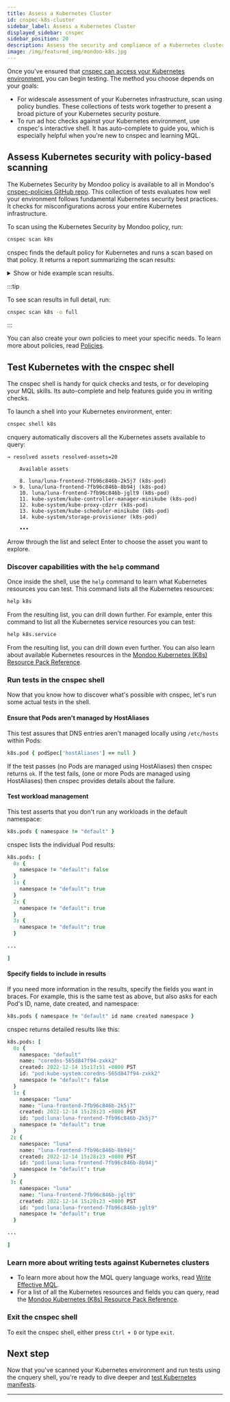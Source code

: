 ```yaml
---
title: Assess a Kubernetes Cluster
id: cnspec-k8s-cluster
sidebar_label: Assess a Kubernetes Cluster
displayed_sidebar: cnspec
sidebar_position: 20
description: Assess the security and compliance of a Kubernetes cluster
image: /img/featured_img/mondoo-k8s.jpg
---
```


Once you've ensured that [cnspec can access your Kubernetes environment](/cnspec/cnspec-k8s/), you can begin testing. The method you choose depends on your goals:

- For widescale assessment of your Kubernetes infrastructure, scan using policy bundles. These collections of tests work together to present a broad picture of your Kubernetes security posture.
- To run ad hoc checks against your Kubernetes environment, use cnspec's interactive shell. It has auto-complete to guide you, which is especially helpful when you're new to cnspec and learning MQL.

## Assess Kubernetes security with policy-based scanning

The Kubernetes Security by Mondoo policy is available to all in Mondoo's [cnspec-policies GitHub repo](https://github.com/mondoohq/cnspec-policies/tree/main/core). This collection of tests evaluates how well your environment follows fundamental Kubernetes security best practices. It checks for misconfigurations across your entire Kubernetes infrastructure.

To scan using the Kubernetes Security by Mondoo policy, run:

```bash
cnspec scan k8s
```

cnspec finds the default policy for Kubernetes and runs a scan based on that policy. It returns a report summarizing the scan results:

<details>
<summary>Show or hide example scan results.</summary>

```coffee
→ loaded configuration from /Users/user/.config/mondoo/mondoo.yml using source default
→ using service account credentials
→ discover related assets for 1 asset(s)
→ use cluster name from kube config cluster-name=minikube
→ discovery option auto is used. This will detect the assets: cluster, jobs, cronjobs, pods, statefulsets, deployments, replicasets, daemonsets
→ resolved assets resolved-assets=20
→ connecting to asset K8s Cluster minikube (api)

███████████████████████████████████████████████████████████████████████████ 100% K8s Cluster minikube
→ connecting to asset kube-system/coredns (k8s-object)

███████████████████████████████████████████████████████████████████████████ 100% kube-system/coredns
→ connecting to asset luna/luna-frontend (k8s-object)

███████████████████████████████████████████████████████████████████████████ 100% luna/luna-frontend
→ connecting to asset luna/postgres (k8s-object)

███████████████████████████████████████████████████████████████████████████ 100% luna/postgres
→ connecting to asset kube-system/coredns-565d847f94-zxkk2 (k8s-object)

████████████████████████████████████████████████████████████████ 100% kube-system/coredns-565d847f94-zxkk2
→ connecting to asset kube-system/etcd-minikube (k8s-object)

███████████████████████████████████████████████████████████████████████████ 100% kube-system/etcd-minikube
→ connecting to asset kube-system/kube-apiserver-minikube (k8s-object)

█████████████████████████████████████████████████████████████████ 100% kube-system/kube-apiserver-minikube
→ connecting to asset kube-system/kube-controller-manager-minikube (k8s-object)

████████████████████████████████████████████████████████ 100% kube-system/kube-controller-manager-minikube
→ connecting to asset kube-system/kube-proxy-cdzrr (k8s-object)

████████████████████████████████████████████████████████████████████████ 100% kube-system/kube-proxy-cdzrr
→ connecting to asset kube-system/kube-scheduler-minikube (k8s-object)

█████████████████████████████████████████████████████████████████ 100% kube-system/kube-scheduler-minikube
→ connecting to asset kube-system/storage-provisioner (k8s-object)

█████████████████████████████████████████████████████████████████████ 100% kube-system/storage-provisioner
→ connecting to asset luna/luna-frontend-7fb96c846b-2k5j7 (k8s-object)

█████████████████████████████████████████████████████████████████ 100% luna/luna-frontend-7fb96c846b-2k5j7
→ connecting to asset luna/luna-frontend-7fb96c846b-8b94j (k8s-object)

█████████████████████████████████████████████████████████████████ 100% luna/luna-frontend-7fb96c846b-8b94j
→ connecting to asset luna/luna-frontend-7fb96c846b-jglt9 (k8s-object)

█████████████████████████████████████████████████████████████████ 100% luna/luna-frontend-7fb96c846b-jglt9
→ connecting to asset luna/postgresql-655d75f54b-btbzv (k8s-object)

██████████████████████████████████████████████████████████████████████ 100% luna/postgresql-655d75f54b-btbzv
→ connecting to asset luna/postgresql-655d75f54b-qhhxv (k8s-object)

██████████████████████████████████████████████████████████████████████ 100% luna/postgresql-655d75f54b-qhhxv
→ connecting to asset kube-system/kube-proxy (k8s-object)

███████████████████████████████████████████████████████████████████████████ 100% kube-system/kube-proxy
→ connecting to asset kube-system/coredns-565d847f94 (k8s-object)

██████████████████████████████████████████████████████████████████████ 100% kube-system/coredns-565d847f94
→ connecting to asset luna/luna-frontend-7fb96c846b (k8s-object)

███████████████████████████████████████████████████████████████████████ 100% luna/luna-frontend-7fb96c846b
→ connecting to asset luna/postgresql-655d75f54b (k8s-object)

███████████████████████████████████████████████████████████████████████████ 100% luna/postgresql-655d75f54b


Asset: K8s Cluster minikube
===========================
Data queries:
mondoo.jobEnvironment: {
  id: "client.mondoo.com"
  name: "Mondoo Client"
}
mondoo.version: "8.11.0"
platform.title: "Kubernetes Cluster"
platform.arch: "linux/arm64"
platform.release: "v1.25.3"

Checks:

Asset: kube-system/coredns
==========================
Data queries:
platform.arch: ""
platform.title: "Kubernetes Deployment, Kubernetes Cluster"
platform.release: ""
mondoo.jobEnvironment: {
  id: "client.mondoo.com"
  name: "Mondoo Client"
}
mondoo.version: "8.11.0"

Checks:
✓ Pass:  Container should not mount the CRI-O socket
✓ Pass:  Pod should not run with hostIPC
✓ Pass:  Pod should not run with hostPID
✓ Pass:  Deployments should not bind to a host port
✓ Pass:  Deployments should not run with NET_RAW capability
✕ Fail:  A  80  Container should have a CPU limit
✓ Pass:  Container should request memory
✓ Pass:  Deployments should not run in the default namespace
✓ Pass:  Container should configure a livenessProbe
. Unknown: Pods should not run Kubernetes dashboard
✕ Fail:  A  80  Container should have a memory limit
✓ Pass:  Container should configure a readinessProbe
✓ Pass:  Container should request CPU
✓ Pass:  Pod should not define hostAliases
✕ Fail:  C  40  Container image pull should be consistent
✓ Pass:  Container should not mount the containerd socket
✕ Fail:  F   0  Container should not run as root
✓ Pass:  Pod should not run with the default service account
✓ Pass:  Container should not allow privilege escalation
✓ Pass:  Deployments should mount any host path volumes as read-only
✓ Pass:  Deployments should not run Tiller (Helm v2)
✓ Pass:  Container should use an immutable root filesystem
✓ Pass:  Container should not mount the Docker socket
✓ Pass:  Container should not run as a privileged container
✓ Pass:  Deployments should not run with SYS_ADMIN capability
✓ Pass:  Pod should not run with hostNetwork

Asset: kube-system/coredns-565d847f94
=====================================
Data queries:
platform.title: "Kubernetes ReplicaSet, Kubernetes Cluster"
platform.release: ""
mondoo.jobEnvironment: {
  id: "client.mondoo.com"
  name: "Mondoo Client"
}
mondoo.version: "8.11.0"
platform.arch: ""

Checks:
✓ Pass:  Container should request CPU
✓ Pass:  Container should configure a readinessProbe
✓ Pass:  Container should not mount the containerd socket
✓ Pass:  Pod should not run with hostNetwork
✓ Pass:  Pod should not define hostAliases
✓ Pass:  Container should not mount the Docker socket
✓ Pass:  Container should configure a livenessProbe
✓ Pass:  Pod should not run with hostIPC
✓ Pass:  ReplicaSets should not bind to a host port
✓ Pass:  ReplicaSets should not run with NET_RAW capability
✓ Pass:  Container should have a memory limit
✓ Pass:  Container should not allow privilege escalation
✓ Pass:  ReplicaSets should mount any host path volumes as read-only
✓ Pass:  Container should use an immutable root filesystem
✓ Pass:  Container should not run as a privileged container
✓ Pass:  Pod should not run with the default service account
✓ Pass:  Pod should not run with hostPID
✕ Fail:  C  40  Container image pull should be consistent
✓ Pass:  ReplicaSets should not run in the default namespace
✕ Fail:  F   0  Container should not run as root
✓ Pass:  Container should not mount the CRI-O socket
✓ Pass:  Container should request memory
✓ Pass:  ReplicaSets should not run with SYS_ADMIN capability
✕ Fail:  A  80  Container should have a CPU limit

Asset: kube-system/coredns-565d847f94-zxkk2
===========================================
Data queries:
platform.arch: ""
mondoo.version: "8.11.0"
platform.title: "Kubernetes Pod, Kubernetes Cluster"
mondoo.jobEnvironment: {
  id: "client.mondoo.com"
  name: "Mondoo Client"
}
platform.release: ""

Checks:
✓ Pass:  Container should not mount the Docker socket
✓ Pass:  Pods should have an owner
✓ Pass:  Container should not allow privilege escalation
✓ Pass:  Container should not mount the CRI-O socket
✓ Pass:  Workloads should not run in default namespace
✓ Pass:  Container should not mount the containerd socket
✓ Pass:  Container should not run as a privileged container
✓ Pass:  Pods should not run Kubernetes dashboard
✕ Fail:  A  80  Container should have a CPU limit
✓ Pass:  Pod should not run with hostIPC
✓ Pass:  Pod should not define hostAliases
✓ Pass:  Container should configure a readinessProbe
✓ Pass:  Container should use an immutable root filesystem
✕ Fail:  F   0  Container should not run as root
✕ Fail:  C  40  Container image pull should be consistent
✓ Pass:  Pods should not bind to a host port
✓ Pass:  Pod should not run with hostPID
✓ Pass:  Pod should not run with the default service account
✓ Pass:  Pods should not run Tiller (Helm v2)
✓ Pass:  Container should request CPU
✓ Pass:  Container should configure a livenessProbe
✓ Pass:  Container should have a memory limit
✓ Pass:  Pods should not run with NET_RAW capability
✓ Pass:  Pod should not run with hostNetwork
✓ Pass:  Pods should mount any host path volumes as read-only
✓ Pass:  Pods should not run with SYS_ADMIN capability
✓ Pass:  Pods should not bind to a host port
✓ Pass:  Container should request memory

Asset: kube-system/etcd-minikube
================================
Data queries:
platform.arch: ""
mondoo.jobEnvironment: {
  id: "client.mondoo.com"
  name: "Mondoo Client"
}
platform.title: "Kubernetes Pod, Kubernetes Cluster"
platform.release: ""
mondoo.version: "8.11.0"

Checks:
✕ Fail:  F   0  Container should not run as root
✕ Fail:  D  20  Pods should mount any host path volumes as read-only
✓ Pass:  Container should request memory
✓ Pass:  Pod should not define hostAliases
✕ Fail:  D  20  Pod should not run with hostNetwork
✓ Pass:  Pods should not run with SYS_ADMIN capability
✓ Pass:  Container should not mount the containerd socket
✓ Pass:  Container should not mount the CRI-O socket
✓ Pass:  Container should not mount the Docker socket
✓ Pass:  Pod should not run with hostPID
✓ Pass:  Pod should not run with hostIPC
✕ Fail:  D  20  Pods should not run with NET_RAW capability
✓ Pass:  Container should not run as a privileged container
✓ Pass:  Pods should not bind to a host port
✓ Pass:  Container should configure a livenessProbe
✓ Pass:  Pod should not run with the default service account
✕ Fail:  A  80  Container should have a memory limit
✓ Pass:  Pods should have an owner
✓ Pass:  Container should request CPU
✕ Fail:  C  40  Container image pull should be consistent
✕ Fail:  D  20  Container should use an immutable root filesystem
✓ Pass:  Container should not allow privilege escalation
✓ Pass:  Workloads should not run in default namespace
✕ Fail:  A  80  Container should have a CPU limit
. Unknown: Pods should not run Kubernetes dashboard
. Unknown: Pods should not run Tiller (Helm v2)
✓ Pass:  Pods should not bind to a host port
✕ Fail:  A  80  Container should configure a readinessProbe

Asset: kube-system/kube-apiserver-minikube
==========================================
Data queries:
platform.arch: ""
platform.title: "Kubernetes Pod, Kubernetes Cluster"
platform.release: ""
mondoo.jobEnvironment: {
  id: "client.mondoo.com"
  name: "Mondoo Client"
}
mondoo.version: "8.11.0"

Checks:
. Unknown: Pods should not run Kubernetes dashboard
✕ Fail:  A  80  Container should request memory
✓ Pass:  Workloads should not run in default namespace
✓ Pass:  Pod should not run with hostPID
✓ Pass:  Pod should not run with hostIPC
✕ Fail:  C  40  Container image pull should be consistent
✓ Pass:  Container should configure a livenessProbe
✓ Pass:  Container should request CPU
✓ Pass:  Container should configure a readinessProbe
✓ Pass:  Container should not mount the Docker socket
✓ Pass:  Pods should not bind to a host port
✓ Pass:  Container should not run as a privileged container
✓ Pass:  Pods should have an owner
✓ Pass:  Pods should not run with SYS_ADMIN capability
✓ Pass:  Container should not mount the containerd socket
✕ Fail:  D  20  Pod should not run with hostNetwork
✕ Fail:  F   0  Container should not run as root
✕ Fail:  A  80  Container should have a CPU limit
✓ Pass:  Pods should not bind to a host port
✓ Pass:  Pod should not define hostAliases
✓ Pass:  Container should not allow privilege escalation
✓ Pass:  Pods should mount any host path volumes as read-only
. Unknown: Pods should not run Tiller (Helm v2)
✕ Fail:  A  80  Container should have a memory limit
✓ Pass:  Pod should not run with the default service account
✕ Fail:  D  20  Pods should not run with NET_RAW capability
✓ Pass:  Container should not mount the CRI-O socket
✕ Fail:  D  20  Container should use an immutable root filesystem

Asset: kube-system/kube-controller-manager-minikube
===================================================
Data queries:
platform.arch: ""
mondoo.jobEnvironment: {
  id: "client.mondoo.com"
  name: "Mondoo Client"
}
platform.release: ""
mondoo.version: "8.11.0"
platform.title: "Kubernetes Pod, Kubernetes Cluster"

Checks:
✓ Pass:  Pods should not bind to a host port
✕ Fail:  D  20  Pods should mount any host path volumes as read-only
✓ Pass:  Container should not run as a privileged container
✓ Pass:  Container should not mount the CRI-O socket
✓ Pass:  Workloads should not run in default namespace
✓ Pass:  Pod should not run with the default service account
✕ Fail:  A  80  Container should request memory
. Unknown: Pods should not run Tiller (Helm v2)
✓ Pass:  Pod should not run with hostIPC
✕ Fail:  A  80  Container should have a memory limit
✓ Pass:  Container should configure a livenessProbe
✕ Fail:  C  40  Container image pull should be consistent
✕ Fail:  A  80  Container should configure a readinessProbe
✕ Fail:  D  20  Container should use an immutable root filesystem
✓ Pass:  Pod should not run with hostPID
✓ Pass:  Container should not mount the containerd socket
✓ Pass:  Pods should not bind to a host port
✕ Fail:  D  20  Pods should not run with NET_RAW capability
. Unknown: Pods should not run Kubernetes dashboard
✕ Fail:  F   0  Container should not run as root
✓ Pass:  Pods should not run with SYS_ADMIN capability
✓ Pass:  Container should not mount the Docker socket
✕ Fail:  A  80  Container should have a CPU limit
✓ Pass:  Pods should have an owner
✓ Pass:  Container should request CPU
✕ Fail:  D  20  Pod should not run with hostNetwork
✓ Pass:  Container should not allow privilege escalation
✓ Pass:  Pod should not define hostAliases

Asset: kube-system/kube-proxy
=============================
Data queries:
platform.arch: ""
mondoo.jobEnvironment: {
  id: "client.mondoo.com"
  name: "Mondoo Client"
}
mondoo.version: "8.11.0"
platform.title: "Kubernetes DaemonSet, Kubernetes Cluster"
platform.release: ""

Checks:
✓ Pass:  Pod should not run with hostIPC
✕ Fail:  A  80  Container should have a CPU limit
✓ Pass:  Container should not mount the containerd socket
✕ Fail:  F   0  Container should not run as root
✓ Pass:  DaemonSets should not run with SYS_ADMIN capability
✕ Fail:  A  80  Container should configure a livenessProbe
✕ Fail:  C  40  Container image pull should be consistent
✕ Fail:  D  20  Pod should not run with hostNetwork
✕ Fail:  D  20  Container should use an immutable root filesystem
✓ Pass:  Pod should not run with the default service account
✕ Fail:  A  80  Container should configure a readinessProbe
✕ Fail:  A  80  Container should have a memory limit
✓ Pass:  Container should not allow privilege escalation
✓ Pass:  DaemonSets should not run in the default namespace
✓ Pass:  Pod should not define hostAliases
✕ Fail:  D  20  DaemonSets should not run with NET_RAW capability
✓ Pass:  Pod should not run with hostPID
✓ Pass:  Container should not mount the CRI-O socket
✓ Pass:  Container should not mount the Docker socket
✕ Fail:  A  80  Container should request CPU
✕ Fail:  D  20  DaemonSets should mount any host path volumes as read-only
✕ Fail:  F   0  Container should not run as a privileged container
✕ Fail:  A  80  Container should request memory
✓ Pass:  DaemonSets should not bind to a host port

Asset: kube-system/kube-proxy-cdzrr
===================================
Data queries:
platform.arch: ""
mondoo.jobEnvironment: {
  id: "client.mondoo.com"
  name: "Mondoo Client"
}
mondoo.version: "8.11.0"
platform.release: ""
platform.title: "Kubernetes Pod, Kubernetes Cluster"

Checks:
✓ Pass:  Pod should not run with the default service account
. Unknown: Pods should not run Tiller (Helm v2)
✕ Fail:  A  80  Container should have a memory limit
✓ Pass:  Pods should not run with SYS_ADMIN capability
✕ Fail:  C  40  Container image pull should be consistent
✕ Fail:  D  20  Pods should mount any host path volumes as read-only
✕ Fail:  A  80  Container should configure a livenessProbe
✓ Pass:  Pod should not run with hostPID
✕ Fail:  A  80  Container should request memory
✓ Pass:  Container should not mount the Docker socket
✓ Pass:  Container should not mount the CRI-O socket
✓ Pass:  Pods should not bind to a host port
. Unknown: Pods should not run Kubernetes dashboard
✕ Fail:  D  20  Container should use an immutable root filesystem
✕ Fail:  A  80  Container should request CPU
✓ Pass:  Pod should not define hostAliases
✕ Fail:  D  20  Pod should not run with hostNetwork
✓ Pass:  Container should not allow privilege escalation
✕ Fail:  A  80  Container should configure a readinessProbe
✓ Pass:  Container should not mount the containerd socket
✕ Fail:  D  20  Pods should not run with NET_RAW capability
✓ Pass:  Pods should have an owner
✓ Pass:  Pods should not bind to a host port
✓ Pass:  Pod should not run with hostIPC
✕ Fail:  F   0  Container should not run as root
✕ Fail:  A  80  Container should have a CPU limit
✕ Fail:  F   0  Container should not run as a privileged container
✓ Pass:  Workloads should not run in default namespace

Asset: kube-system/kube-scheduler-minikube
==========================================
Data queries:
platform.release: ""
platform.title: "Kubernetes Pod, Kubernetes Cluster"
mondoo.jobEnvironment: {
  id: "client.mondoo.com"
  name: "Mondoo Client"
}
platform.arch: ""
mondoo.version: "8.11.0"

Checks:
✕ Fail:  A  80  Container should have a CPU limit
✕ Fail:  D  20  Pods should not run with NET_RAW capability
✕ Fail:  A  80  Container should have a memory limit
✓ Pass:  Pods should not bind to a host port
✕ Fail:  D  20  Pod should not run with hostNetwork
✓ Pass:  Pod should not run with the default service account
✓ Pass:  Workloads should not run in default namespace
✕ Fail:  C  40  Container image pull should be consistent
✓ Pass:  Pods should not run with SYS_ADMIN capability
✓ Pass:  Pods should not bind to a host port
✓ Pass:  Pods should mount any host path volumes as read-only
✓ Pass:  Container should request CPU
✓ Pass:  Container should not mount the CRI-O socket
✓ Pass:  Pod should not run with hostPID
✕ Fail:  A  80  Container should configure a readinessProbe
. Unknown: Pods should not run Kubernetes dashboard
✓ Pass:  Container should not mount the Docker socket
✓ Pass:  Pods should have an owner
. Unknown: Pods should not run Tiller (Helm v2)
✓ Pass:  Container should not run as a privileged container
✓ Pass:  Container should not mount the containerd socket
✓ Pass:  Container should not allow privilege escalation
✕ Fail:  A  80  Container should request memory
✓ Pass:  Pod should not define hostAliases
✓ Pass:  Container should configure a livenessProbe
✕ Fail:  F   0  Container should not run as root
✕ Fail:  D  20  Container should use an immutable root filesystem
✓ Pass:  Pod should not run with hostIPC

Asset: kube-system/storage-provisioner
======================================
Data queries:
platform.title: "Kubernetes Pod, Kubernetes Cluster"
platform.arch: ""
mondoo.jobEnvironment: {
  id: "client.mondoo.com"
  name: "Mondoo Client"
}
mondoo.version: "8.11.0"
platform.release: ""

Checks:
✓ Pass:  Pods should not run with SYS_ADMIN capability
. Unknown: Pods should not run Tiller (Helm v2)
. Unknown: Pods should not run Kubernetes dashboard
✕ Fail:  D  20  Pods should not run with NET_RAW capability
✓ Pass:  Container should not mount the CRI-O socket
✓ Pass:  Pods should not bind to a host port
✕ Fail:  C  40  Container image pull should be consistent
✕ Fail:  A  80  Container should have a CPU limit
✕ Fail:  D  20  Pods should mount any host path volumes as read-only
. Skipped: Container should configure a readinessProbe
✕ Fail:  D  20  Container should use an immutable root filesystem
✕ Fail:  D  20  Pod should not run with hostNetwork
✓ Pass:  Pods should not bind to a host port
✓ Pass:  Container should not mount the Docker socket
. Skipped: Container should configure a livenessProbe
✓ Pass:  Pod should not define hostAliases
✕ Fail:  A  80  Container should request CPU
✕ Fail:  A  80  Container should request memory
✓ Pass:  Container should not allow privilege escalation
✓ Pass:  Workloads should not run in default namespace
✕ Fail:  A  80  Container should have a memory limit
✓ Pass:  Container should not run as a privileged container
✓ Pass:  Pod should not run with the default service account
✓ Pass:  Pod should not run with hostIPC
✓ Pass:  Pod should not run with hostPID
✕ Fail:  C  50  Pods should have an owner
✕ Fail:  F   0  Container should not run as root
✓ Pass:  Container should not mount the containerd socket

Asset: luna/luna-frontend
=========================
Data queries:
platform.arch: ""
platform.release: ""
platform.title: "Kubernetes Deployment, Kubernetes Cluster"
mondoo.version: "8.11.0"
mondoo.jobEnvironment: {
  id: "client.mondoo.com"
  name: "Mondoo Client"
}

Checks:
✓ Pass:  Pod should not run with hostNetwork
✕ Fail:  A  80  Container should request CPU
✓ Pass:  Deployments should not run in the default namespace
✕ Fail:  A  80  Container should request memory
✕ Fail:  A  80  Container should configure a readinessProbe
✕ Fail:  C  40  Container image pull should be consistent
✕ Fail:  A  80  Container should have a CPU limit
✓ Pass:  Container should not mount the Docker socket
✕ Fail:  F   0  Container should not run as root
✓ Pass:  Container should not mount the CRI-O socket
✓ Pass:  Container should not mount the containerd socket
✓ Pass:  Pod should not run with the default service account
. Unknown: Pods should not run Kubernetes dashboard
✓ Pass:  Pod should not run with hostIPC
✓ Pass:  Deployments should not bind to a host port
✓ Pass:  Pod should not define hostAliases
✓ Pass:  Pod should not run with hostPID
✕ Fail:  D  20  Container should use an immutable root filesystem
✕ Fail:  D  20  Deployments should not run with NET_RAW capability
✕ Fail:  A  80  Container should configure a livenessProbe
✓ Pass:  Container should not allow privilege escalation
. Unknown: Deployments should not run Tiller (Helm v2)
✕ Fail:  A  80  Container should have a memory limit
✓ Pass:  Deployments should mount any host path volumes as read-only
✓ Pass:  Container should not run as a privileged container
✓ Pass:  Deployments should not run with SYS_ADMIN capability

Asset: luna/luna-frontend-7fb96c846b
====================================
Data queries:
mondoo.version: "8.11.0"
platform.arch: ""
platform.release: ""
mondoo.jobEnvironment: {
  id: "client.mondoo.com"
  name: "Mondoo Client"
}
platform.title: "Kubernetes ReplicaSet, Kubernetes Cluster"

Checks:
✕ Fail:  A  80  Container should have a memory limit
✕ Fail:  A  80  Container should request CPU
✓ Pass:  Pod should not run with hostPID
✕ Fail:  D  20  ReplicaSets should not run with NET_RAW capability
✕ Fail:  D  20  Container should use an immutable root filesystem
✓ Pass:  Container should not mount the containerd socket
✓ Pass:  Container should not mount the CRI-O socket
✕ Fail:  A  80  Container should configure a readinessProbe
✓ Pass:  ReplicaSets should not run in the default namespace
✕ Fail:  A  80  Container should request memory
✓ Pass:  Pod should not run with hostIPC
✓ Pass:  ReplicaSets should not run with SYS_ADMIN capability
✕ Fail:  A  80  Container should configure a livenessProbe
✓ Pass:  Container should not allow privilege escalation
✕ Fail:  F   0  Container should not run as root
✓ Pass:  Pod should not define hostAliases
✓ Pass:  Pod should not run with the default service account
✕ Fail:  A  80  Container should have a CPU limit
✓ Pass:  Pod should not run with hostNetwork
✓ Pass:  Container should not mount the Docker socket
✓ Pass:  ReplicaSets should mount any host path volumes as read-only
✓ Pass:  ReplicaSets should not bind to a host port
✕ Fail:  C  40  Container image pull should be consistent
✓ Pass:  Container should not run as a privileged container

Asset: luna/luna-frontend-7fb96c846b-2k5j7
==========================================
Data queries:
mondoo.jobEnvironment: {
  id: "client.mondoo.com"
  name: "Mondoo Client"
}
platform.release: ""
platform.title: "Kubernetes Pod, Kubernetes Cluster"
platform.arch: ""
mondoo.version: "8.11.0"

Checks:
✓ Pass:  Container should not mount the Docker socket
✓ Pass:  Pod should not run with hostIPC
✓ Pass:  Workloads should not run in default namespace
. Unknown: Pods should not run Tiller (Helm v2)
✓ Pass:  Pods should not bind to a host port
✓ Pass:  Container should not allow privilege escalation
✓ Pass:  Pods should not run with SYS_ADMIN capability
✓ Pass:  Pod should not run with hostNetwork
✕ Fail:  A  80  Container should have a memory limit
✕ Fail:  F   0  Container should not run as root
✕ Fail:  C  40  Container image pull should be consistent
✓ Pass:  Pod should not run with hostPID
✓ Pass:  Container should not mount the containerd socket
✓ Pass:  Pods should mount any host path volumes as read-only
✕ Fail:  A  80  Container should configure a livenessProbe
✕ Fail:  D  20  Container should use an immutable root filesystem
✓ Pass:  Container should not mount the CRI-O socket
✕ Fail:  A  80  Container should request CPU
✓ Pass:  Container should not run as a privileged container
✕ Fail:  D  20  Pods should not run with NET_RAW capability
✕ Fail:  A  80  Container should configure a readinessProbe
✓ Pass:  Pod should not define hostAliases
✕ Fail:  A  80  Container should have a CPU limit
✕ Fail:  A  80  Container should request memory
✓ Pass:  Pods should not bind to a host port
✕ Fail:  B  70  Pod should not run with the default service account
. Unknown: Pods should not run Kubernetes dashboard
✓ Pass:  Pods should have an owner

Asset: luna/luna-frontend-7fb96c846b-8b94j
==========================================
Data queries:
mondoo.version: "8.11.0"
mondoo.jobEnvironment: {
  id: "client.mondoo.com"
  name: "Mondoo Client"
}
platform.arch: ""
platform.title: "Kubernetes Pod, Kubernetes Cluster"
platform.release: ""

Checks:
✓ Pass:  Pods should not bind to a host port
✕ Fail:  A  80  Container should have a memory limit
✕ Fail:  C  40  Container image pull should be consistent
✕ Fail:  B  70  Pod should not run with the default service account
✓ Pass:  Pod should not run with hostNetwork
✕ Fail:  A  80  Container should configure a livenessProbe
✓ Pass:  Container should not allow privilege escalation
. Unknown: Pods should not run Kubernetes dashboard
✓ Pass:  Container should not mount the containerd socket
✓ Pass:  Container should not mount the CRI-O socket
✕ Fail:  D  20  Pods should not run with NET_RAW capability
. Unknown: Pods should not run Tiller (Helm v2)
✕ Fail:  A  80  Container should configure a readinessProbe
✓ Pass:  Pods should not bind to a host port
✕ Fail:  A  80  Container should request memory
✓ Pass:  Pods should have an owner
✓ Pass:  Workloads should not run in default namespace
✓ Pass:  Pod should not run with hostIPC
✓ Pass:  Container should not mount the Docker socket
✓ Pass:  Pod should not run with hostPID
✕ Fail:  D  20  Container should use an immutable root filesystem
✓ Pass:  Pods should not run with SYS_ADMIN capability
✓ Pass:  Pods should mount any host path volumes as read-only
✕ Fail:  A  80  Container should request CPU
✓ Pass:  Pod should not define hostAliases
✕ Fail:  F   0  Container should not run as root
✓ Pass:  Container should not run as a privileged container
✕ Fail:  A  80  Container should have a CPU limit

Asset: luna/luna-frontend-7fb96c846b-jglt9
==========================================
Data queries:
platform.arch: ""
platform.release: ""
mondoo.jobEnvironment: {
  id: "client.mondoo.com"
  name: "Mondoo Client"
}
platform.title: "Kubernetes Pod, Kubernetes Cluster"
mondoo.version: "8.11.0"

Checks:
✕ Fail:  D  20  Pods should not run with NET_RAW capability
✕ Fail:  A  80  Container should configure a livenessProbe
✕ Fail:  A  80  Container should request memory
. Unknown: Pods should not run Kubernetes dashboard
✓ Pass:  Container should not mount the Docker socket
✓ Pass:  Container should not mount the CRI-O socket
✓ Pass:  Pods should have an owner
. Unknown: Pods should not run Tiller (Helm v2)
✓ Pass:  Pod should not define hostAliases
✕ Fail:  A  80  Container should have a CPU limit
✓ Pass:  Pod should not run with hostNetwork
✕ Fail:  C  40  Container image pull should be consistent
✕ Fail:  A  80  Container should have a memory limit
✕ Fail:  F   0  Container should not run as root
✓ Pass:  Container should not run as a privileged container
✓ Pass:  Pods should not run with SYS_ADMIN capability
✕ Fail:  B  70  Pod should not run with the default service account
✓ Pass:  Pod should not run with hostIPC
✕ Fail:  A  80  Container should configure a readinessProbe
✓ Pass:  Container should not mount the containerd socket
✓ Pass:  Pods should not bind to a host port
✕ Fail:  A  80  Container should request CPU
✓ Pass:  Pods should mount any host path volumes as read-only
✓ Pass:  Container should not allow privilege escalation
✓ Pass:  Pods should not bind to a host port
✕ Fail:  D  20  Container should use an immutable root filesystem
✓ Pass:  Workloads should not run in default namespace
✓ Pass:  Pod should not run with hostPID

Asset: luna/postgresql
======================
Data queries:
platform.arch: ""
mondoo.jobEnvironment: {
  id: "client.mondoo.com"
  name: "Mondoo Client"
}
platform.title: "Kubernetes Deployment, Kubernetes Cluster"
mondoo.version: "8.11.0"
platform.release: ""

Checks:
✓ Pass:  Deployments should not bind to a host port
✕ Fail:  A  80  Container should request memory
✓ Pass:  Pod should not run with hostNetwork
✓ Pass:  Pod should not define hostAliases
. Unknown: Deployments should not run Tiller (Helm v2)
✓ Pass:  Deployments should mount any host path volumes as read-only
✓ Pass:  Deployments should not run with SYS_ADMIN capability
✓ Pass:  Deployments should not run in the default namespace
✓ Pass:  Container should not mount the CRI-O socket
✕ Fail:  F   0  Container should not run as root
✕ Fail:  D  20  Deployments should not run with NET_RAW capability
✕ Fail:  A  80  Container should have a memory limit
✕ Fail:  D  20  Container should use an immutable root filesystem
✓ Pass:  Container should not mount the Docker socket
✕ Fail:  A  80  Container should request CPU
. Unknown: Pods should not run Kubernetes dashboard
✓ Pass:  Pod should not run with hostIPC
✕ Fail:  C  40  Container image pull should be consistent
✓ Pass:  Container should not mount the containerd socket
✕ Fail:  A  80  Container should have a CPU limit
✓ Pass:  Pod should not run with hostPID
✓ Pass:  Container should not run as a privileged container
✓ Pass:  Container should not allow privilege escalation
✕ Fail:  A  80  Container should configure a livenessProbe
✓ Pass:  Pod should not run with the default service account
✕ Fail:  A  80  Container should configure a readinessProbe

Asset: luna/postgresql-655d75f54b
=================================
Data queries:
mondoo.version: "8.11.0"
mondoo.jobEnvironment: {
  id: "client.mondoo.com"
  name: "Mondoo Client"
}
platform.arch: ""
platform.title: "Kubernetes ReplicaSet, Kubernetes Cluster"
platform.release: ""

Checks:
✓ Pass:  Container should not run as a privileged container
✓ Pass:  Pod should not run with hostPID
✕ Fail:  A  80  Container should request memory
✕ Fail:  A  80  Container should configure a readinessProbe
✓ Pass:  Pod should not define hostAliases
✓ Pass:  ReplicaSets should not bind to a host port
✓ Pass:  Pod should not run with hostNetwork
✓ Pass:  ReplicaSets should mount any host path volumes as read-only
✕ Fail:  A  80  Container should have a memory limit
✓ Pass:  ReplicaSets should not run with SYS_ADMIN capability
✕ Fail:  C  40  Container image pull should be consistent
✕ Fail:  A  80  Container should have a CPU limit
✕ Fail:  D  20  Container should use an immutable root filesystem
✕ Fail:  D  20  ReplicaSets should not run with NET_RAW capability
✓ Pass:  ReplicaSets should not run in the default namespace
✓ Pass:  Container should not mount the containerd socket
✓ Pass:  Container should not allow privilege escalation
✕ Fail:  F   0  Container should not run as root
✓ Pass:  Container should not mount the Docker socket
✕ Fail:  A  80  Container should request CPU
✕ Fail:  A  80  Container should configure a livenessProbe
✓ Pass:  Pod should not run with hostIPC
✓ Pass:  Container should not mount the CRI-O socket
✓ Pass:  Pod should not run with the default service account

Asset: luna/postgresql-655d75f54b-btbzv
=======================================
Data queries:
mondoo.jobEnvironment: {
  id: "client.mondoo.com"
  name: "Mondoo Client"
}
platform.title: "Kubernetes Pod, Kubernetes Cluster"
mondoo.version: "8.11.0"
platform.release: ""
platform.arch: ""

Checks:
✕ Fail:  C  40  Container image pull should be consistent
. Unknown: Pods should not run Kubernetes dashboard
✓ Pass:  Pods should mount any host path volumes as read-only
✓ Pass:  Container should not run as a privileged container
✓ Pass:  Pods should have an owner
. Unknown: Pods should not run Tiller (Helm v2)
✕ Fail:  A  80  Container should request memory
✓ Pass:  Pods should not bind to a host port
✕ Fail:  A  80  Container should configure a livenessProbe
✕ Fail:  B  70  Pod should not run with the default service account
✓ Pass:  Container should not mount the Docker socket
✕ Fail:  A  80  Container should configure a readinessProbe
✕ Fail:  D  20  Pods should not run with NET_RAW capability
✓ Pass:  Pod should not run with hostNetwork
✕ Fail:  A  80  Container should have a CPU limit
✓ Pass:  Pod should not run with hostPID
✓ Pass:  Container should not mount the containerd socket
✕ Fail:  A  80  Container should have a memory limit
✓ Pass:  Pod should not define hostAliases
✓ Pass:  Container should not allow privilege escalation
✕ Fail:  A  80  Container should request CPU
✓ Pass:  Pods should not bind to a host port
✕ Fail:  F   0  Container should not run as root
✓ Pass:  Workloads should not run in default namespace
✓ Pass:  Pods should not run with SYS_ADMIN capability
✓ Pass:  Pod should not run with hostIPC
✓ Pass:  Container should not mount the CRI-O socket
✕ Fail:  D  20  Container should use an immutable root filesystem

Asset: luna/postgresql-655d75f54b-qhhxv
=======================================
Data queries:
platform.release: ""
mondoo.version: "8.11.0"
platform.title: "Kubernetes Pod, Kubernetes Cluster"
platform.arch: ""
mondoo.jobEnvironment: {
  id: "client.mondoo.com"
  name: "Mondoo Client"
}

Checks:
✕ Fail:  D  20  Container should use an immutable root filesystem
✓ Pass:  Pods should not bind to a host port
✕ Fail:  A  80  Container should have a memory limit
✓ Pass:  Pod should not run with hostNetwork
✓ Pass:  Pods should not run with SYS_ADMIN capability
✕ Fail:  F   0  Container should not run as root
✓ Pass:  Pods should mount any host path volumes as read-only
✓ Pass:  Container should not mount the Docker socket
✕ Fail:  C  40  Container image pull should be consistent
. Unknown: Pods should not run Tiller (Helm v2)
✓ Pass:  Pod should not run with hostPID
✓ Pass:  Pod should not define hostAliases
✓ Pass:  Pod should not run with hostIPC
. Unknown: Pods should not run Kubernetes dashboard
✕ Fail:  A  80  Container should configure a readinessProbe
✕ Fail:  A  80  Container should configure a livenessProbe
✕ Fail:  A  80  Container should request memory
✓ Pass:  Container should not mount the containerd socket
✓ Pass:  Workloads should not run in default namespace
✓ Pass:  Pods should not bind to a host port
✓ Pass:  Container should not run as a privileged container
✓ Pass:  Pods should have an owner
✓ Pass:  Container should not allow privilege escalation
✕ Fail:  B  70  Pod should not run with the default service account
✕ Fail:  A  80  Container should request CPU
✕ Fail:  A  80  Container should have a CPU limit
✓ Pass:  Container should not mount the CRI-O socket
✕ Fail:  D  20  Pods should not run with NET_RAW capability
```

</details>

:::tip

To see scan results in full detail, run:

```bash
cnspec scan k8s -o full
```

:::

You can also create your own policies to meet your specific needs. To learn more about policies, read [Policies](/cnspec/cnspec-policies/).

## Test Kubernetes with the cnspec shell

The cnspec shell is handy for quick checks and tests, or for developing your MQL skills. Its auto-complete and help features guide you in writing checks.

To launch a shell into your Kubernetes environment, enter:

```bash
cnspec shell k8s
```

cnquery automatically discovers all the Kubernetes assets available to query:

```text
→ resolved assets resolved-assets=20

    Available assets

    8. luna/luna-frontend-7fb96c846b-2k5j7 (k8s-pod)
  > 9. luna/luna-frontend-7fb96c846b-8b94j (k8s-pod)
    10. luna/luna-frontend-7fb96c846b-jglt9 (k8s-pod)
    11. kube-system/kube-controller-manager-minikube (k8s-pod)
    12. kube-system/kube-proxy-cdzrr (k8s-pod)
    13. kube-system/kube-scheduler-minikube (k8s-pod)
    14. kube-system/storage-provisioner (k8s-pod)

    •••
```

Arrow through the list and select Enter to choose the asset you want to explore.

### Discover capabilities with the `help` command

Once inside the shell, use the `help` command to learn what Kubernetes resources you can test. This command lists all the Kubernetes resources:

```coffee
help k8s
```

From the resulting list, you can drill down further. For example, enter this command to list all the Kubernetes service resources you can test:

```coffee
help k8s.service
```

From the resulting list, you can drill down even further. You can also learn about available Kubernetes resources in the [Mondoo Kubernetes (K8s) Resource Pack Reference](/mql/resources/k8s-pack/).

### Run tests in the cnspec shell

Now that you know how to discover what's possible with cnspec, let's run some actual tests in the shell.

#### Ensure that Pods aren't managed by HostAliases

This test assures that DNS entries aren't managed locally using `/etc/hosts` within Pods:

```coffee
k8s.pod { podSpec['hostAliases'] == null }
```

If the test passes (no Pods are managed using HostAliases) then cnspec returns `ok`. If the test fails, (one or more Pods are managed using HostAliases) then cnspec provides details about the failure.

#### Test workload management

This test asserts that you don't run any workloads in the default namespace:

```coffee
k8s.pods { namespace != "default" }
```

cnspec lists the individual Pod results:

```coffee
k8s.pods: [
  0: {
    namespace != "default": false
  }
  1: {
    namespace != "default": true
  }
  2: {
    namespace != "default": true
  }
  3: {
    namespace != "default": true
  }

...

]
```

#### Specify fields to include in results

If you need more information in the results, specify the fields you want in braces. For example, this is the same test as above, but also asks for each Pod's ID, name, date created, and namespace:

```coffee
k8s.pods { namespace != "default" id name created namespace }
```

cnspec returns detailed results like this:

```coffee
k8s.pods: [
  0: {
    namespace: "default"
    name: "coredns-565d847f94-zxkk2"
    created: 2022-12-14 15:17:51 -0800 PST
    id: "pod:kube-system:coredns-565d847f94-zxkk2"
    namespace != "default": false
  }
  1: {
    namespace: "luna"
    name: "luna-frontend-7fb96c846b-2k5j7"
    created: 2022-12-14 15:28:23 -0800 PST
    id: "pod:luna:luna-frontend-7fb96c846b-2k5j7"
    namespace != "default": true
  }
 2: {
    namespace: "luna"
    name: "luna-frontend-7fb96c846b-8b94j"
    created: 2022-12-14 15:28:23 -0800 PST
    id: "pod:luna:luna-frontend-7fb96c846b-8b94j"
    namespace != "default": true
  }
 3: {
    namespace: "luna"
    name: "luna-frontend-7fb96c846b-jglt9"
    created: 2022-12-14 15:28:23 -0800 PST
    id: "pod:luna:luna-frontend-7fb96c846b-jglt9"
    namespace != "default": true
  }

...

]
```

### Learn more about writing tests against Kubernetes clusters

- To learn more about how the MQL query language works, read [Write Effective MQL](/mql/mql.write/).
- For a list of all the Kubernetes resources and fields you can query, read the [Mondoo Kubernetes (K8s) Resource Pack Reference](/mql/resources/k8s-pack/).

### Exit the cnspec shell

To exit the cnspec shell, either press `Ctrl + D` or type `exit`.

## Next step

Now that you've scanned your Kubernetes environment and run tests using the cnquery shell, you're ready to dive deeper and [test Kubernetes manifests](/cnspec/cnspec-k8s/cnspec-k8s-manifest/).

---
